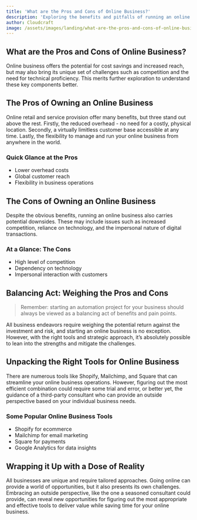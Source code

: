 ```yaml
---
title: 'What are the Pros and Cons of Online Business?' 
description: 'Exploring the benefits and pitfalls of running an online business in today\'s technology-driven era.' 
author: Cloudcraft 
image: /assets/images/landing/what-are-the-pros-and-cons-of-online-business.jpg
---
```


## What are the Pros and Cons of Online Business?

Online business offers the potential for cost savings and increased reach, but may also bring its unique set of challenges such as competition and the need for technical proficiency. This merits further exploration to understand these key components better.

<ServicesBlurb />

## The Pros of Owning an Online Business

Online retail and service provision offer many benefits, but three stand out above the rest. Firstly, the reduced overhead - no need for a costly, physical location. Secondly, a virtually limitless customer base accessible at any time. Lastly, the flexibility to manage and run your online business from anywhere in the world.

### Quick Glance at the Pros

 * Lower overhead costs
 * Global customer reach
 * Flexibility in business operations

## The Cons of Owning an Online Business

Despite the obvious benefits, running an online business also carries potential downsides. These may include issues such as increased competition, reliance on technology, and the impersonal nature of digital transactions. 

### At a Glance: The Cons

 * High level of competition
 * Dependency on technology
 * Impersonal interaction with customers

<GetStartedBlurb />

## Balancing Act: Weighing the Pros and Cons

<blockquote>
Remember: starting an automation project for your business should always be viewed as a balancing act of benefits and pain points.
</blockquote>

All business endeavors require weighing the potential return against the investment and risk, and starting an online business is no exception. However, with the right tools and strategic approach, it’s absolutely possible to lean into the strengths and mitigate the challenges.

## Unpacking the Right Tools for Online Business

There are numerous tools like Shopify, Mailchimp, and Square that can streamline your online business operations. However, figuring out the most efficient combination could require some trial and error, or better yet, the guidance of a third-party consultant who can provide an outside perspective based on your individual business needs.

### Some Popular Online Business Tools

 * Shopify for ecommerce
 * Mailchimp for email marketing
 * Square for payments
 * Google Analytics for data insights

## Wrapping it Up with a Dose of Reality

All businesses are unique and require tailored approaches. Going online can provide a world of opportunities, but it also presents its own challenges. Embracing an outside perspective, like the one a seasoned consultant could provide, can reveal new opportunities for figuring out the most appropriate and effective tools to deliver value while saving time for your online business.